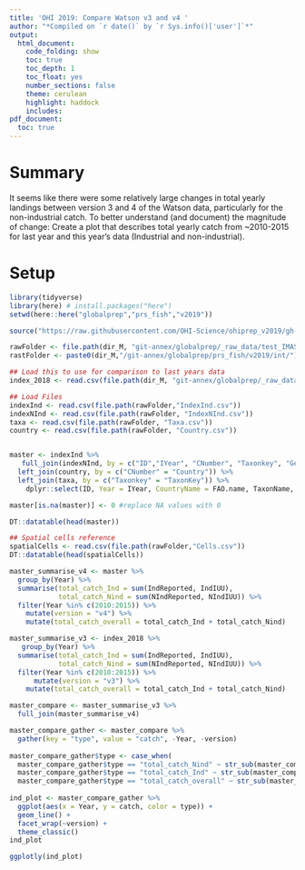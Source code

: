 ```yaml
---
title: 'OHI 2019: Compare Watson v3 and v4 '
author: "*Compiled on `r date()` by `r Sys.info()['user']`*"
output: 
  html_document:
    code_folding: show
    toc: true
    toc_depth: 1
    toc_float: yes
    number_sections: false
    theme: cerulean
    highlight: haddock
    includes: 
pdf_document:
  toc: true
---
```


# Summary 

It seems like there were some relatively large changes in total yearly landings between version 3 and 4 of the Watson data, particularly for the non-industrial catch. To better understand (and document) the magnitude of change: Create a plot that describes total yearly catch from ~2010-2015 for last year and this year's data (Industrial and non-industrial).


# Setup

```r

library(tidyverse)
library(here) # install.packages("here")
setwd(here::here("globalprep","prs_fish","v2019"))

source("https://raw.githubusercontent.com/OHI-Science/ohiprep_v2019/gh-pages/workflow/R/common.R")

rawFolder <- file.path(dir_M, "git-annex/globalprep/_raw_data/test_IMAS/d2019")
rastFolder <- paste0(dir_M,"/git-annex/globalprep/prs_fish/v2019/int/")

```

```r
## Load this to use for comparison to last years data
index_2018 <- read.csv(file.path(dir_M, "git-annex/globalprep/_raw_data/IMAS_GlobalFisheriesLandings/d2018/Index.csv"))

## Load Files
indexInd <- read.csv(file.path(rawFolder,"IndexInd.csv")) 
indexNInd <- read.csv(file.path(rawFolder, "IndexNInd.csv"))
taxa <- read.csv(file.path(rawFolder, "Taxa.csv"))
country <- read.csv(file.path(rawFolder, "Country.csv"))


master <- indexInd %>%
   full_join(indexNInd, by = c("ID","IYear", "CNumber", "Taxonkey", "Gear", "FGearCode", "NumCells"))  %>%
  left_join(country, by = c("CNumber" = "Country")) %>%
  left_join(taxa, by = c("Taxonkey" = "TaxonKey")) %>%
    dplyr::select(ID, Year = IYear, CountryName = FAO.name, TaxonName, CommonName, IndReported = Reported.x, IndIUU = IUUTotal.x, IndDiscards = Discards.x, NIndReported = Reported.y, NIndIUU = IUUTotal.y, NIndDiscards = Discards.y )

master[is.na(master)] <- 0 #replace NA values with 0

DT::datatable(head(master))

## Spatial cells reference
spatialCells <- read.csv(file.path(rawFolder,"Cells.csv"))
DT::datatable(head(spatialCells))
```

```r
master_summarise_v4 <- master %>%
  group_by(Year) %>%
  summarise(total_catch_Ind = sum(IndReported, IndIUU),
            total_catch_Nind = sum(NIndReported, NIndIUU)) %>%
  filter(Year %in% c(2010:2015)) %>%
    mutate(version = "v4") %>%
    mutate(total_catch_overall = total_catch_Ind + total_catch_Nind)

master_summarise_v3 <- index_2018 %>%
   group_by(Year) %>%
  summarise(total_catch_Ind = sum(IndReported, IndIUU),
            total_catch_Nind = sum(NIndReported, NIndIUU)) %>%
  filter(Year %in% c(2010:2015)) %>%
      mutate(version = "v3") %>%
    mutate(total_catch_overall = total_catch_Ind + total_catch_Nind)

master_compare <- master_summarise_v3 %>%
  full_join(master_summarise_v4) 

master_compare_gather <- master_compare %>%
  gather(key = "type", value = "catch", -Year, -version) 
  
master_compare_gather$type <- case_when(
  master_compare_gather$type == "total_catch_Nind" ~ str_sub(master_compare_gather$type,-4,-1),
  master_compare_gather$type == "total_catch_Ind" ~ str_sub(master_compare_gather$type,-3,-1),
  master_compare_gather$type == "total_catch_overall" ~ str_sub(master_compare_gather$type,-7,-1))
  
ind_plot <- master_compare_gather %>%
  ggplot(aes(x = Year, y = catch, color = type)) +
  geom_line() +
  facet_wrap(~version) +
  theme_classic()
ind_plot

ggplotly(ind_plot)
```

